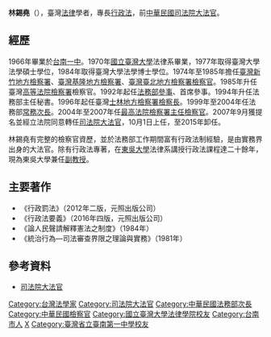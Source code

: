 {{Infobox Judge
| name = 林錫堯
| image = 
| caption = 
| order = 
| office = 司法院大法官
| term_start = 2007年
| term_end = 2015年
| nominator = [[陳水扁|陳水扁]]
| birth_date = {{Birth date and age|year=1948|month=3|day=9}}
| death_date =
| death_place = 
| nationality = {{ROC}}
| spouse = 鄭至臻
| alma_mater = {{Flagicon|ROC}} [[國立臺灣大學|國立臺灣大學]]
| profession = 行政法
}}
{{Infobox EPW
|educate=
*[[國立臺南第一高級中學|國立臺南第一高級中學]]<span style="color: blue;">（1966年）</span>
*國立臺灣大學法學學士<span style="color: blue;">（1970年）</span>
*國立臺灣大學法學碩士<span style="color: blue;">（1977年）</span>
*國立臺灣大學法學博士<span style="color: blue;">（1984年）</span>
|past=
*臺灣新竹、基隆、台北地方法院檢察署檢察官<span style="color: blue;">（1974年－1985年）</span>
*臺灣高等法院檢察署檢察官<span style="color: blue;">（1985年－1992年）</span>
*法務部參事、首席參事<span style="color: blue;">（1992年－1994年）</span>
*法務部主任秘書<span style="color: blue;">（1994年－1996年）</span>
*臺灣士林地方法院檢察署檢察長<br><span style="color: blue;">（1996年－1999年）</span>
*法務部常務次長<span style="color: blue;">（1999年－2004年）</span>
*最高法院檢察署主任檢察官<span style="color: blue;">（2004年－2007年）</span>
*司法院大法官<span style="color: blue;">（2007年－2015年）</span></div>
}}

'''林錫堯'''（{{bd|1948年|3月9日||catIdx=L林}}），臺灣[[法律|法律]]學者，專長[[行政法|行政法]]，前[[中華民國|中華民國]][[司法院大法官|司法院大法官]]。

== 經歷 ==
1966年畢業於[[台南一中|台南一中]]。1970年[[國立臺灣大學|國立臺灣大學]]法律系畢業，1977年取得臺灣大學法學碩士學位，1984年取得臺灣大學法學博士學位。1974年至1985年擔任[[臺灣新竹地方檢察署|臺灣新竹地方檢察署]]、[[臺灣基隆地方檢察署|臺灣基隆地方檢察署]]、[[臺灣臺北地方檢察署|臺灣臺北地方檢察署]][[檢察官|檢察官]]。1985年升任臺灣[[高等法院檢察署|高等法院檢察署]]檢察官。1992年起任[[中華民國法務部|法務部]][[參事|參事]]、首席參事。1994年升任法務部主任秘書。1996年起任臺灣[[士林地方檢察署|士林地方檢察署]][[檢察官|檢察長]]。1999年至2004年任法務部[[常務次長|常務次長]]。2004年至2007年任[[最高法院檢察署|最高法院檢察署]][[檢察官|主任檢察官]]。2007年9月獲提名並經立法院同意轉任[[司法院大法官|司法院大法官]]，10月1日上任，至2015年卸任。

林錫堯有完整的檢察官資歷，並於法務部工作期間富有行政法制經驗，是由實務界出身的大法官。除有行政法專著，在[[東吳大學|東吳大學]]法律系講授行政法課程達二十餘年，現為東吳大學兼任[[副教授|副教授]]。

==主要著作==
* 《行政罰法》（2012年二版，元照出版公司）
* 《行政法要義》（2016年四版，元照出版公司）
* 《論人民聲請解釋憲法之制度》（1984年）
* 《統治行為—司法審查界限之理論與實務》（1981年）

==參考資料==
{{refbegin}}
*[http://www.judicial.gov.tw/CONSTITUTIONALCOURT/p01_03_01.asp?curno=81 司法院大法官] {{Wayback|url=http://www.judicial.gov.tw/CONSTITUTIONALCOURT/p01_03_01.asp?curno=81 |date=20160305021658 }}
{{refend}}

{{中華民國歷屆司法院大法官列表}}

{{DEFAULTSORT:Lin林}}
[[Category:台灣法學家|Category:台灣法學家]]
[[Category:司法院大法官|Category:司法院大法官]]
[[Category:中華民國法務部次長|Category:中華民國法務部次長]]
[[Category:中華民國檢察官|Category:中華民國檢察官]]
[[Category:國立臺灣大學法律學院校友|Category:國立臺灣大學法律學院校友]]
[[Category:台南市人|Category:台南市人]]
[[Category:林姓|X]]
[[Category:臺灣省立臺南第一中學校友|Category:臺灣省立臺南第一中學校友]]